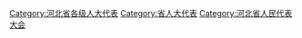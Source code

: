 [[Category:河北省各级人大代表|Category:河北省各级人大代表]]
[[Category:省人大代表|Category:省人大代表]]
[[Category:河北省人民代表大会|Category:河北省人民代表大会]]